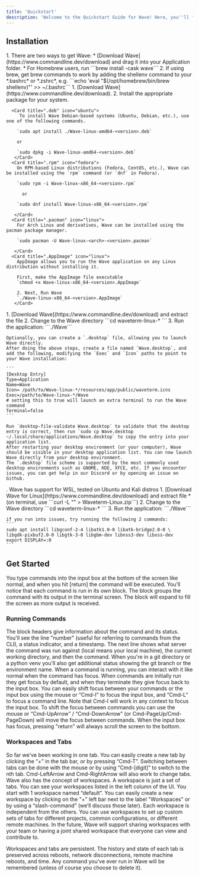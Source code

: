 ```yaml
---
title: 'Quickstart'
description: 'Welcome to the Quickstart Guide for Wave! Here, you''ll find everything you need to get Wave installed on your system, set up your environment, and dive into the basics of using Wave to enhance your command line experience.'
---
```


## Installation
<AccordionGroup>
  <Accordion icon="apple" title="MacOS">
    1. There are two ways to get Wave:
       * [Download Wave](https://www.commandline.dev/download) and drag it into your Application folder. 
       * For Homebrew users, run ```brew install -cask wave```
    2. If using brew, get brew commands to work by adding the shellenv command to your *.bashrc* or *.zshrc*, e.g. ```echo 'eval "$(/opt/homebrew/bin/brew shellenv)"' >> ~/.bashrc```
  </Accordion>
  <Accordion icon="linux" title="Linux (.deb, .rpm, .pacman, .AppImage)">
    1. [Download Wave](https://www.commandline.dev/download).
    2. Install the appropriate package for your system.


      <Card title=".deb" icon="ubuntu">
         To install Wave Debian-based systems (Ubuntu, Debian, etc.), use one of the following commands.
      
        `sudo apt install ./Wave-linux-amd64-<version>.deb`

        or

        `sudo dpkg -i Wave-linux-amd64-<version>.deb`
       </Card>
      <Card title=".rpm" icon="fedora">
        On RPM-based Linux distributions (Fedora, CentOS, etc.), Wave can be installed using the `rpm` command (or `dnf` in Fedora).
      
        `sudo rpm -i Wave-linux-x86_64-<version>.rpm`
        
          or

        `sudo dnf install Wave-linux-x86_64-<version>.rpm`

       </Card>
      <Card title=".pacman" icon="linux">
        For Arch Linux and derivatives, Wave can be installed using the pacman package manager.

        `sudo pacman -U Wave-linux-<arch>-<version>.pacman`

       </Card>
      <Card title=".AppImage" icon="linux">
        AppImage allows you to run the Wave application on any Linux distribution without installing it. 
        
        First, make the AppImage file executable
        `chmod +x Wave-linux-x86_64-<version>.AppImage`

        2. Next, Run Wave
        `./Wave-linux-x86_64-<version>.AppImage`
       </Card>

  </Accordion>

  <Accordion icon="linux" title="Linux (.zip)">
    1. [Download Wave](https://www.commandline.dev/download) and extract the file
    2. Change to the Wave directory ```cd waveterm-linux-* ```
    3. Run the application:  ```./Wave```
    
    Optionally, you can create a `.desktop` file, allowing you to launch Wave directly.
    After doing the above steps, create a file named `Wave.desktop`, and add the following, modifying the `Exec` and `Icon` paths to point to your Wave installation:

    ```
    [Desktop Entry]
    Type=Application
    Name=Wave
    Icon= /path/to/Wave-linux-*/resources/app/public/waveterm.icns
    Exec=/path/to/Wave-linux-*/Wave
    # setting this to true will launch an extra terminal to run the Wave command
    Terminal=false
    ```

    Run `desktop-file-validate Wave.desktop` to validate that the desktop entry is correct, then run `sudo cp Wave.desktop ~/.local/share/applications/Wave.desktop` to copy the entry into your application list.
    After restarting your desktop environment (or your computer), Wave should be visible in your desktop application list. You can now launch Wave directly from your desktop environment.
    The `.desktop` file scheme is supported by the most commonly used desktop environments such as GNOME, KDE, XFCE, etc. If you encounter issues, you can get help in our Discord or by opening an issue on Github.
  </Accordion>
  <Accordion icon="windows" title="WSL">
 .  Wave has support for WSL, tested on Ubuntu and Kali distros
    1. [Download Wave for Linux](https://www.commandline.dev/download) and extract file 
		* (on terminal, use ```curl -L "<DOWNLOAD URL>" > Waveterm-Linux.zip```)
    2. Change to the Wave directory ```cd waveterm-linux-* ```
    3. Run the application:  ```./Wave```

    if you run into issues, try running the following 2 commands:
    ```
    sudo apt install libgconf-2-4 libatk1.0-0 libatk-bridge2.0-0 \
    libgdk-pixbuf2.0-0 libgtk-3-0 libgbm-dev libnss3-dev libxss-dev
    export DISPLAY=:0 
    ```

  </Accordion>

</AccordionGroup>

## Get Started

You type commands into the input box at the bottom of the screen like normal, and when you hit [return] the command will be executed. You’ll notice that each command is run in its own block. The block groups the command with its output in the terminal screen. The block will expand to fill the screen as more output is received.

### Running Commands

<AccordionGroup>
  <Accordion icon="github" title="Command Status">
    The block headers give information about the command and its status. You'll see the line "number" (useful for referring to commands from the CLI), a status indicator, and a timestamp.  The next line shows what server the command was run against (local means your local machine), the current working directory, and then the command.  When you're in a git directory or a python venv you'll also get additional status showing the git branch or the environment name.
  </Accordion>
  <Accordion icon="rectangle-terminal" title="Preview changes">
    When a command is running, you can interact with it like normal when the command has focus. When commands are initially run they get focus by default, and when they terminate they give focus back to the input box. You can easily shift focus between your commands or the input box using the mouse or “Cmd-I” to focus the input box, and “Cmd-L” to focus a command line. Note that Cmd-I will work in any context to focus the input box. To shift the focus between commands you can use the mouse or “Cmd-UpArrow” / “Cmd-DownArrow” (or Cmd-PageUp/Cmd-PageDown) will move the focus between commands.  When the input box has focus, pressing "return" will always scroll the screen to the bottom.
  </Accordion>
</AccordionGroup>

### Workspaces and Tabs

<AccordionGroup>

<Accordion icon="message-bot" title="Create New Tabs">
  So far we've been working in one tab. You can easily create a new tab by clicking the “+” in the tab bar, or by pressing “Cmd-T”. Switching between tabs can be done with the mouse or by using “Cmd-[digit]” to switch to the nth tab. Cmd-LeftArrow and Cmd-RightArrow will also work to change tabs.
</Accordion>
<Accordion icon="rocket" title="Create New Workspace">
  Wave also has the concept of workspaces. A workspace is just a set of tabs. You can see your workspaces listed in the left column of the UI. You start with 1 workspace named “default”. You can easily create a new workspace by clicking on the "+" left bar next to the label "Workspaces" or by using a “slash-command” (we’ll discuss those later). Each workspace is independent from the others. You can use workspaces to set up custom sets of tabs for different projects, common configurations, or different remote machines. In the future, Wave will support sharing workspaces with your team or having a joint shared workspace that everyone can view and contribute to.

Workspaces and tabs are persistent. The history and state of each tab is preserved across reboots, network disconnections, remote machine reboots, and time. Any command you’ve ever run in Wave will be remembered (unless of course you choose to delete it).
  </Accordion>
</AccordionGroup>
